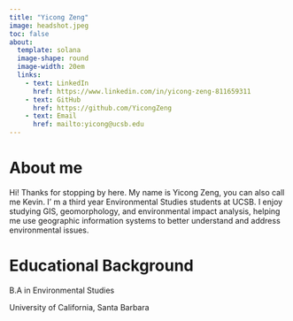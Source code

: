 ```yaml
---
title: "Yicong Zeng"
image: headshot.jpeg
toc: false
about: 
  template: solana
  image-shape: round
  image-width: 20em
  links:
    - text: LinkedIn
      href: https://www.linkedin.com/in/yicong-zeng-811659311
    - text: GitHub
      href: https://github.com/YicongZeng
    - text: Email
      href: mailto:yicong@ucsb.edu
---
```


# About me

Hi! Thanks for stopping by here. My name is Yicong Zeng, you can also call me Kevin. I' m a third year Environmental Studies students at UCSB. I enjoy studying GIS, geomorphology, and environmental impact analysis, helping me use geographic information systems to better understand and address environmental issues.

# Educational Background

B.A in Environmental Studies

University of California, Santa Barbara
